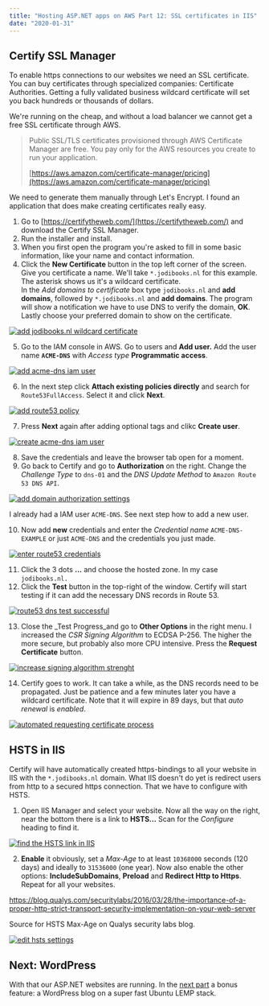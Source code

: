 ```yaml
---
title: "Hosting ASP.NET apps on AWS Part 12: SSL certificates in IIS"
date: "2020-01-31"
---
```


## Certify SSL Manager

To enable https connections to our websites we need an SSL certificate. You can buy certificates through specialized companies: Certificate Authorities. Getting a fully validated business wildcard certificate will set you back hundreds or thousands of dollars.

We're running on the cheap, and without a load balancer we cannot get a free SSL certificate through AWS.

> Public SSL/TLS certificates provisioned through AWS Certificate Manager are free. You pay only for the AWS resources you create to run your application.
> 
> [https://aws.amazon.com/certificate-manager/pricing](https://aws.amazon.com/certificate-manager/pricing)

We need to generate them manually through Let's Encrypt. I found an application that does make creating certificates really easy.

1. Go to [https://certifytheweb.com/](https://certifytheweb.com/) and download the Certify SSL Manager.
2. Run the installer and install.
3. When you first open the program you're asked to fill in some basic information, like your name and contact information.
4. Click the **New Certificate** button in the top left corner of the screen. Give you certificate a name. We'll take `*.jodibooks.nl` for this example. The asterisk shows us it's a wildcard certificate.  
    In the _Add domains to certificate_ box type `jodibooks.nl` and **add domains**, followed by `*.jodibooks.nl` and **add domains**. The program will show a notification we have to use DNS to verify the domain, **OK**. Lastly choose your preferred domain to show on the certificate.

[![add jodibooks.nl wildcard certificate](images/ssl-01-1024x616.png)](https://blog.jodibooks.com/wp-content/uploads/2020/01/ssl-01.png)

5. Go to the IAM console in AWS. Go to users and **Add user.** Add the user name **`ACME-DNS`** with _Access type_ **Programmatic access**.

[![add acme-dns iam user](images/ssl-02-1024x554.png)](https://blog.jodibooks.com/wp-content/uploads/2020/01/ssl-02.png)

6. In the next step click **Attach existing policies directly** and search for `Route53FullAccess`. Select it and click **Next**.

[![add route53 policy](images/ssl-03-1024x554.png)](https://blog.jodibooks.com/wp-content/uploads/2020/01/ssl-03.png)

7. Press **Next** again after adding optional tags and clikc **Create user**.

[![create acme-dns iam user](images/ssl-04-1024x554.png)](https://blog.jodibooks.com/wp-content/uploads/2020/01/ssl-04.png)

8. Save the credentials and leave the browser tab open for a moment.
9. Go back to Certify and go to **Authorization** on the right. Change the _Challenge Type_ to `dns-01` and the _DNS Update Method_ to `Amazon Route 53 DNS API`.

[![add domain authorization settings](images/ssl-05-1024x640.png)](https://blog.jodibooks.com/wp-content/uploads/2020/01/ssl-05.png)

I already had a IAM user `ACME-DNS`. See next step how to add a new user.

10. Now add **new** credentials and enter the _Credential name_ `ACME-DNS-EXAMPLE` or just `ACME-DNS` and the credentials you just made.

[![enter route53 credentials](images/ssl-06-1024x616.png)](https://blog.jodibooks.com/wp-content/uploads/2020/01/ssl-06.png)

11. Click the 3 dots **...** and choose the hosted zone. In my case `jodibooks.nl.`
12. Click the **Test** button in the top-right of the window. Certify will start testing if it can add the necessary DNS records in Route 53.

[![route53 dns test successful](images/ssl-07-1024x616.png)](https://blog.jodibooks.com/wp-content/uploads/2020/01/ssl-07.png)

13. Close the _Test Progress_and go to **Other Options** in the right menu. I increased the _CSR Signing Algorithm_ to ECDSA P-256. The higher the more secure, but probably also more CPU intensive. Press the **Request Certificate** button.

[![increase signing algorithm strenght](images/ssl-08-1024x616.png)](https://blog.jodibooks.com/wp-content/uploads/2020/01/ssl-08.png)

14. Certify goes to work. It can take a while, as the DNS records need to be propagated. Just be patience and a few minutes later you have a wildcard certificate. Note that it will expire in 89 days, but that _auto renewal_ is _enabled_.

[![automated requesting certificate process](images/ssl-09-1024x640.png)](https://blog.jodibooks.com/wp-content/uploads/2020/01/ssl-09.png)

## HSTS in IIS

Certify will have automatically created https-bindings to all your website in IIS with the `*.jodibooks.nl` domain. What IIS doesn't do yet is redirect users from http to a secured https connection. That we have to configure with HSTS.

1. Open IIS Manager and select your website. Now all the way on the right, near the bottom there is a link to **HSTS...** Scan for the _Configure_ heading to find it.

[![find the HSTS link in IIS](images/ssl-10-1024x616.png)](https://blog.jodibooks.com/wp-content/uploads/2020/01/ssl-10.png)

2. **Enable** it obviously, set a _Max-Age_ to at least `10368000` seconds (120 days) and ideally to `31536000` (one year). Now also enable the other options: **IncludeSubDomains**, **Preload** and **Redirect Http to Https**. Repeat for all your websites.

https://blog.qualys.com/securitylabs/2016/03/28/the-importance-of-a-proper-http-strict-transport-security-implementation-on-your-web-server

Source for HSTS Max-Age on Qualys security labs blog.

[![edit hsts settings](images/ssl-11-1024x616.png)](https://blog.jodibooks.com/wp-content/uploads/2020/01/ssl-11.png)

## Next: WordPress

With that our ASP.NET websites are running. In the [next part](https://blog.jodibooks.com/2020/01/hosting-asp-net-apps-aws-part-13-wordpress-hosting-on-lemp-ssl-s3/) a bonus feature: a WordPress blog on a super fast Ubuntu LEMP stack.
